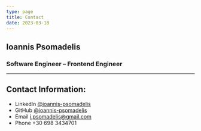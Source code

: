 ```yaml
---
type: page
title: Contact
date: 2023-03-18
---
```


## Ioannis Psomadelis

### Software Engineer – Frontend Engineer

---

## Contact Information:

- LinkedIn [@ioannis-psomadelis](https://www.linkedin.com/in/ioannis-psomadelis-36b12a128/)
- GitHub [@ioannis-psomadelis](https://github.com/ioannis-psomadelis)
- Email i.psomadelis@gmail.com
- Phone +30 698 3434701
